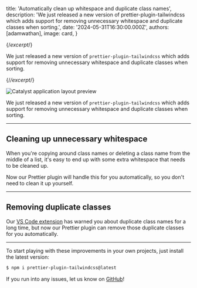 
  title: 'Automatically clean up whitespace and duplicate class names',
  description: 'We just released a new version of prettier-plugin-tailwindcss which adds support for removing unnecessary whitespace and duplicate classes when sorting.',
  date: '2024-05-31T16:30:00.000Z',
  authors: [adamwathan],
  image: card,
}

{/*excerpt*/}

We just released a new version of `prettier-plugin-tailwindcss` which adds support for removing unnecessary whitespace and duplicate classes when sorting.

{/*/excerpt*/}

![Catalyst application layout preview](./card.jpg)

We just released a new version of `prettier-plugin-tailwindcss` which adds support for removing unnecessary whitespace and duplicate classes when sorting.

---

## Cleaning up unnecessary whitespace

When you're copying around class names or deleting a class name from the middle of a list, it's easy to end up with some extra whitespace that needs to be cleaned up.

Now our Prettier plugin will handle this for you automatically, so you don't need to clean it up yourself.

<WhitespaceDemo />

---

## Removing duplicate classes

Our [VS Code extension](https://tailwindcss.com/docs/editor-setup#intelli-sense-for-vs-code) has warned you about duplicate class names for a long time, but now our Prettier plugin can remove those duplicate classes for you automatically.

<DuplicationDemo />

---

To start playing with these improvements in your own projects, just install the latest version:

```sh
$ npm i prettier-plugin-tailwindcss@latest
```

If you run into any issues, let us know on [GitHub](https://github.com/tailwindlabs/prettier-plugin-tailwindcss/)!
